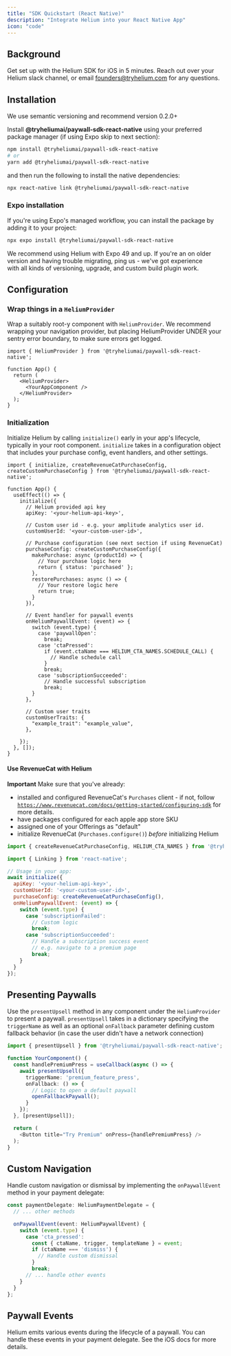 ```yaml
---
title: "SDK Quickstart (React Native)"
description: "Integrate Helium into your React Native App"
icon: "code"
---
```


## **Background**

Get set up with the Helium SDK for iOS in 5 minutes. Reach out over your Helium slack channel, or email [founders@tryhelium.com](mailto:founders@tryhelium.com) for any questions.

## **Installation**

We use semantic versioning and recommend version 0.2.0\+

Install **@tryheliumai/paywall-sdk-react-native** using your preferred package manager (if using Expo skip to next section):

```bash
npm install @tryheliumai/paywall-sdk-react-native
# or
yarn add @tryheliumai/paywall-sdk-react-native
```

and then run the following to install the native dependencies:

```bash
npx react-native link @tryheliumai/paywall-sdk-react-native
```

### Expo installation

If you're using Expo's managed workflow, you can install the package by adding it to your project:

```bash
npx expo install @tryheliumai/paywall-sdk-react-native
```

We recommend using Helium with Expo 49 and up. If you're an on older version and having trouble migrating, ping us - we've got experience\
with all kinds of versioning, upgrade, and custom build plugin work.

## **Configuration**

### Wrap things in a `HeliumProvider`

Wrap a suitably root-y component with `HeliumProvider`. We recommend wrapping your navigation provider, but placing HeliumProvider UNDER your sentry error boundary, to make sure
errors get logged.

```tsx
import { HeliumProvider } from '@tryheliumai/paywall-sdk-react-native';

function App() {
  return (
    <HeliumProvider>
      <YourAppComponent />
    </HeliumProvider>
  );
}
```

### Initialization

Initialize Helium by calling `initialize()` early in your app's lifecycle, typically in your root component.
`initialize` takes in a configuration object that includes your purchase config, event handlers, and other settings.

```tsx
import { initialize, createRevenueCatPurchaseConfig, createCustomPurchaseConfig } from '@tryheliumai/paywall-sdk-react-native';

function App() {
  useEffect(() => {
    initialize({
      // Helium provided api key
      apiKey: '<your-helium-api-key>',

      // Custom user id - e.g. your amplitude analytics user id. 
      customUserId: '<your-custom-user-id>',

      // Purchase configuration (see next section if using RevenueCat)
      purchaseConfig: createCustomPurchaseConfig({
        makePurchase: async (productId) => {
          // Your purchase logic here
          return { status: 'purchased' };
        },
        restorePurchases: async () => {
          // Your restore logic here
          return true;
        }
      }),

      // Event handler for paywall events
      onHeliumPaywallEvent: (event) => {
        switch (event.type) {
          case 'paywallOpen':
            break;
          case 'ctaPressed':
            if (event.ctaName === HELIUM_CTA_NAMES.SCHEDULE_CALL) {
              // Handle schedule call
            }
            break;
          case 'subscriptionSucceeded':
            // Handle successful subscription
            break;
        }
      },

      // Custom user traits
      customUserTraits: {
        "example_trait": "example_value",
      },

    });
  }, []);
}
```

#### Use RevenueCat with Helium

**Important** Make sure that you've already:

- installed and configured RevenueCat's `Purchases` client - if not, follow [`https://www.revenuecat.com/docs/getting-started/configuring-sdk`](https://www.revenuecat.com/docs/getting-started/configuring-sdk) for more details.
- have packages configured for each apple app store SKU
- assigned one of your Offerings as "default"
- initialize RevenueCat (`Purchases.configure()`) _before_ initializing Helium

```javascript
import { createRevenueCatPurchaseConfig, HELIUM_CTA_NAMES } from '@tryheliumai/paywall-sdk-react-native';

import { Linking } from 'react-native';

// Usage in your app:
await initialize({
  apiKey: '<your-helium-api-key>',
  customUserId: '<your-custom-user-id>',
  purchaseConfig: createRevenueCatPurchaseConfig(),
  onHeliumPaywallEvent: (event) => {
    switch (event.type) {
      case 'subscriptionFailed':
        // Custom logic
        break;
      case 'subscriptionSucceeded':
        // Handle a subscription success event
        // e.g. navigate to a premium page
        break;
    }
  }
});
```

## **Presenting Paywalls**

Use the `presentUpsell` method in any component under the `HeliumProvider` to present a paywall. `presentUpsell` takes in a dictionary
specifying the `triggerName` as well as an optional `onFallback` parameter defining custom fallback behavior (in case the user didn't have a network connection)

```typescript
import { presentUpsell } from '@tryheliumai/paywall-sdk-react-native';

function YourComponent() {
  const handlePremiumPress = useCallback(async () => {
    await presentUpsell({
      triggerName: 'premium_feature_press',
      onFallback: () => {
        // Logic to open a default paywall
        openFallbackPaywall();
      }
    });
  }, [presentUpsell]);

  return (
    <Button title="Try Premium" onPress={handlePremiumPress} />
  );
}
```

## Custom Navigation

Handle custom navigation or dismissal by implementing the `onPaywallEvent` method in your payment delegate:

```typescript
const paymentDelegate: HeliumPaymentDelegate = {
  // ... other methods

  onPaywallEvent(event: HeliumPaywallEvent) {
    switch (event.type) {
      case 'cta_pressed':
        const { ctaName, trigger, templateName } = event;
        if (ctaName === 'dismiss') {
          // Handle custom dismissal
        }
        break;
      // ... handle other events
    }
  }
};
```

## **Paywall Events**

Helium emits various events during the lifecycle of a paywall. You can handle these events in your payment delegate. See the iOS docs for more details.